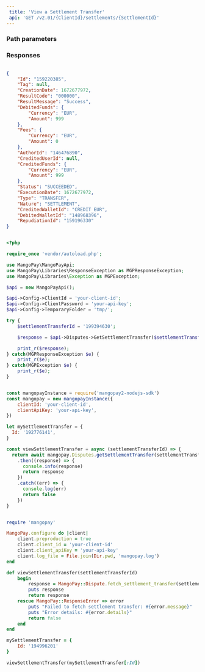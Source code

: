 ```yaml
---  
 title: 'View a Settlement Transfer'  
 api: 'GET /v2.01/{ClientId}/settlements/{SettlementId}'  
---  
```


  

### Path parameters  

<SettlementId />  

### Responses  

<AccordionGroup><Accordion title="200 ">  

<IdResponse />  

<TagResponse />  

<CreationDateResponse />  

<ResultCodeResponse />  

<ResultMessageResponse />  

<DebitedFunds1Response />  

<Fees1Response />  

<AuthorIdResponse />  

<CreditedUserIdResponse />  

<CreditedFunds1Response />  

<StatusResponse />  

<ExecutionDateResponse />  

<TypeResponse />  

<NatureResponse />  

<CreditedWalletId1Response />  

<DebitedWalletIdResponse />  

<RepudiationIdResponse /></Accordion></AccordionGroup>  

<ResponseExample>  

```json 200   

{
    "Id": "159220385",
    "Tag": null,
    "CreationDate": 1672677972,
    "ResultCode": "000000",
    "ResultMessage": "Success",
    "DebitedFunds": {
        "Currency": "EUR",
        "Amount": 999
    },
    "Fees": {
        "Currency": "EUR",
        "Amount": 0
    },
    "AuthorId": "146476890",
    "CreditedUserId": null,
    "CreditedFunds": {
        "Currency": "EUR",
        "Amount": 999
    },
    "Status": "SUCCEEDED",
    "ExecutionDate": 1672677972,
    "Type": "TRANSFER",
    "Nature": "SETTLEMENT",
    "CreditedWalletId": "CREDIT_EUR",
    "DebitedWalletId": "148968396",
    "RepudiationId": "159196330"
}  

 ```  

</ResponseExample>  

<RequestExample>  
  
```php PHP  

<?php 

require_once 'vendor/autoload.php';

use MangoPay\MangoPayApi;
use MangoPay\Libraries\ResponseException as MGPResponseException;
use MangoPay\Libraries\Exception as MGPException;

$api = new MangoPayApi();

$api->Config->ClientId = 'your-client-id';
$api->Config->ClientPassword = 'your-api-key';
$api->Config->TemporaryFolder = 'tmp/';

try {
    $settlementTransferId = '199394630';

    $response = $api->Disputes->GetSettlementTransfer($settlementTransferId);

    print_r($response);
} catch(MGPResponseException $e) {
    print_r($e);
} catch(MGPException $e) {
    print_r($e);
}  
```  

  
```javascript NodeJS  

const mangopayInstance = require('mangopay2-nodejs-sdk')
const mangopay = new mangopayInstance({
    clientId: 'your-client-id',
    clientApiKey: 'your-api-key',
})

let mySettlementTransfer = {
  Id: '192776141',
}

const viewSettlementTransfer = async (settlementTransferId) => {
  return await mangopay.Disputes.getSettlementTransfer(settlementTransferId)
    .then((response) => {
      console.info(response)
      return response
    })
    .catch((err) => {
      console.log(err)
      return false
    })
}  
```  

  
```ruby Ruby  

require 'mangopay'

MangoPay.configure do |client|
    client.preproduction = true
    client.client_id = 'your-client-id'
    client.client_apiKey = 'your-api-key'
    client.log_file = File.join(Dir.pwd, 'mangopay.log')
end

def viewSettlementTransfer(settlementTransferId)
    begin
        response = MangoPay::Dispute.fetch_settlement_transfer(settlementTransferId)
        puts response
        return response
    rescue MangoPay::ResponseError => error
        puts "Failed to fetch settlement transfer: #{error.message}"
        puts "Error details: #{error.details}"
        return false
    end
end

mySettlementTransfer = {
    Id: '194996201'
}

viewSettlementTransfer(mySettlementTransfer[:Id])  
```  

  
</RequestExample>